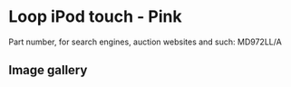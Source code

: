 # Loop iPod touch - Pink

Part number, for search engines, auction websites and such: MD972LL/A

## Image gallery

<div style={{ width: "768px" }}>
  <GalleryComponent
    images={[
      {
        original: "/everysource/MD972",
        thumbnail: "/everypreview/MD972",
      },
      {
        original: "/everysource/MD972_AV1",
        thumbnail: "/everypreview/MD972_AV1",
      },
      {
        original: "/everysource/MD972_AV2",
        thumbnail: "/everypreview/MD972_AV2",
      },
      {
        original: "/everysource/MD972_AV3",
        thumbnail: "/everypreview/MD972_AV3",
      }
    ]}
  />
</div>